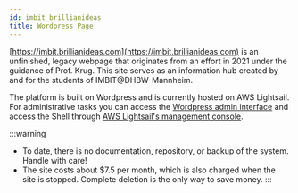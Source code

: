 ```yaml
---
id: imbit_brillianideas
title: Wordpress Page
---
```


[https://imbit.brillianideas.com](https://imbit.brillianideas.com) is an unfinished, legacy webpage that originates from an effort in 2021 under the guidance of Prof. Krug. This site serves as an information hub created by and for the students of IMBIT@DHBW-Mannheim.

The platform is built on Wordpress and is currently hosted on AWS Lightsail. For administrative tasks you can access the [Wordpress admin interface](https://imbit.brillianideas.com/wp-admin) and access the Shell through [AWS Lightsail's management console](https://lightsail.aws.amazon.com/).

:::warning
- To date, there is no documentation, repository, or backup of the system. Handle with care!
- The site costs about $7.5 per month, which is also charged when the site is stopped. Complete deletion is the only way to save money.
:::